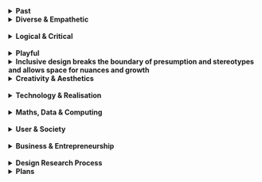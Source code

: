 
<Text title="About">
<details close>
<summary><strong>Past </strong></summary>
 I am Kuangyi Xing (27-year-old), from Nanjing, China. In 2015, I moved to
  Australia where I successfully completed my Bachelor's degree in Information
  Technology from <a href="https://www.anu.edu.au/">The Australian National University</a>. Then I moved to Melbourne
  where I worked for 4 years then spent nearly four years working in Melbourne
  as a software developer and associate UX/UI designer for a leading IT
  corporation, <a href="https://www.rea-group.com/">REA Group</a>.
  <br /> <br />
 The Japanese concept of Ikigai suggests that the ideal career path aligns with
  what you love, what the world requires, what you can earn a living from, and
  what you excel at. In search of my Ikigai, I relocated to the Netherlands in
  2021 to pursue a Master's degree in Industrial Design.
<br /> <br />
Before entering Eindhoven University of Technology, my understanding of design was quite superficial. I had a vague idea of fields I might like, such as sustainability, healthcare, social and play design but lacked a distinct design style, process, or direction of my own.
<br /> <br />
My design experience and area of expertise were also both limited. The company where I worked as a software developer supported me in undertaking a few months of design internship. The opportunity was offered due to my expressed interest in transitioning to design over several years and it formed the foundation of practical design experience. But the experience was predominantly in the commercial and UI/UX sectors. Within the professional environment, I was merely a small component of the extensive design process and had not yet independently experienced a full design process. When it came to physical projects, my experience was confined to basic 3D modelling and rendering, and I lacked familiarity with material choice and the construction of real physical models.
<br /> <br />
Despite having a robust background in STEM, I lacked systematic instruction that would enable me to integrate my specialist knowledge into my design process.
<br /> <br />
Nonetheless, my education at Eindhoven University of Technology facilitated the accumulation of varied experience, particularly in the areas of technology & realisation, creativity & aesthetics, and user & society. Prior to my FMP, my social designs were mainly driven by responsible design, emphasising problem-solving. For my FMP, however, I aimed to adopt a new design methodology, focusing on a discursive point of view. Additionally, since my two primary areas of expertise, US and MDC, were separately developed previously, I sought to merge them in my FMP.

</details>
</Text>

<Text title="Professional Identity">
<details close>
<summary><strong>Diverse & Empathetic </strong></summary>
Growing up in China and later living, studying, and working in nations such as
Australia, Denmark, and the Netherlands from the age of 19 onwards, I bring a
rich intercultural perspective to my work. My varied experiences across
different fields like software engineering and UI design have allowed me to
engage with a diverse array of individuals. As a minority in the society, I
deeply empathise with those who lack resources or whose voices often go unheard,
and I've personally witnessed the profound impact of societal structures and
systems on individual growth. These experiences have significantly expanded my
understanding of society and the world, enhancing my sensitivity to the
complexities and nuances in societal issues. In my inclusive design approach, I
strive to genuinely understand the circumstances of users and the societal
environment influencing them (e.g. <a href="/weave">Weave</a>). I prefer to focus on particular
social groups, acknowledging their uniqueness and considering the nuances of
their situations rather than pursuing a one-size-fits-all design.
</details>
  <br />
<details close>
<summary><strong>Logical & Critical</strong></summary>
With a strong background in STEM, my systematic training in AI, big data, and
programming enables me to swiftly understand various types of technology and
integrate them into my designs for more interactive user experiences (e.g.
<a href="/nebula"> Nebula</a>). However, I believe technology is a means, not an end. My extensive
experience with technology has made me more aware that technology cannot wholly
solve human issues, or may only provide an illusion of resolution. Therefore, I
employ technology with a critical mindset, only where it truly adds value. My
logical mind enables me to work on intricate problems in a structured way. I
practise an iterative approach on various levels, from the overarching design
process to individual design activity. Adept at identifying problems with
intuition, I substantiate my assumption with qualitative and quantitative data
from ethnography research, as well as theoretical insights. Through thorough
analysis, I excel at distilling clear patterns from complex data, which enables
me to truly understand the problems at a systematic level (e.g. <a href="/weave">Weave</a>). My
critical mind prompts me to spot flaws and constantly probe the “why” throughout
the design process. Questions like “why choose this design approach?”, “Is there
a different approach that is more suitable for this situation?” or “Why does
this occur?” often guide my exploration. I tend to delve beneath the surface to
uncover underlying reasons. I am critical about areas for improvement and
actively seek opportunities for growth. For instance, I undertook projects at
<a href="https://www.designskolenkolding.dk/en"> Design School Kolding</a> for my M2.1 specifically to enhance my creativity and aesthetic
sensibility.
</details>
  <br />
<details close>
<summary><strong>Playful</strong></summary>
Contrasting with my logical thinking, my design style often embodies an element
of playfulness. This playful spirit is deeply rooted in my childhood, filled
with joyful memories of unstructured play, particularly with nature. Despite
societal emphasis on academic performance, I value the implicit lessons gained
from these playful explorations. Looking back, I realise that they have
significantly contributed to my development, reinforcing my belief in the
importance of play. This foundation has nurtured my inclination towards playful
expression and interest in play design. It has driven me to delve deeper into
play theory and incorporate them into various fields, including education,
business (e.g. <a href="/wind">Ride with Wind</a>), and spatial design (e.g. <a href="/flow">Flow</a>). My design form
also mirrors the spirit of play through its irregularity, embodiment, and
element of conflict. Designs often involve physical interactions, encapsulate
embodiment (e.g. <a href="/seasaw">SeaSaw</a>). Irregular shapes embody rule-breaking playfulness
(e.g. <a href="/weave">Weave</a>). Conflict aligns more with dark humour and dark play (e.g.
Combining knife and children play in <a href="/seasaw">SeaSaw</a>), which creates a memorable impact, prompting
reflection by combining unrelated domains with playfulness.
</details>

</Text>

<Text title="Vision">
<details close>
<summary><strong> Inclusive design breaks the boundary of presumption and stereotypes and allows space for nuances and growth</strong></summary>
Based on my experiences and reflections, I've come to believe that many social designs remain rooted in self-assumptions about users, often failing to truly understand them. This is a pitfall I have encountered in my own design journey. <strong>As designers, we need to embrace vulnerability - to understand, listen, and accept differences and nuances.</strong> Design should either be approached from a first-person perspective, or it should involve deep empathy towards the struggles experienced by others, including their unique sociocultural contexts. Only then we can create designs that genuinely resonate with users.
  <br /> <br />
Prejudice against women, ethnic minorities, the disabled, members of LGBTQI+ community, and many others still commonly occur in our current society. Ignorance is the root of such prejudice. <strong>Inclusive design, in my view, should challenge existing rules, shatter the boundary of preconceptions and stereotypes, demonstrate diverse possibilities, and allow space for nuance and growth.</strong> Therefore, my designs fundamentally challenge existing perceptions, whether it's society's understanding of immigrant struggles (e.g. <a href="/weave">Weave</a>), the belief that we cannot enjoy ourselves outdoors in bad weather (e.g. <a href="/wind">Ride with Wind</a>), that children should not handle kitchen knives (e.g. <a href="/seasaw">SeaSaw</a>), that adults cannot play like children, or that introverted children don't belong in amusement parks (e.g. <a href="/flow">Flow</a>). Through my designs, I seek to present various facets of issues, showcase broad possibilities, provide tools for people to foster their growth, and ultimately broaden societal perceptions to create a more inclusive society.
<br /> <br />
I believe in the power of playful design, which I often integrate with other fields, much like how stand-up comedy uses humour to critique. Such combinations not only challenge our perceptions but also spark critical reflection on reality.
<br /> <br />
This vision of challenging and reshaping societal perceptions through inclusive and playful design guides my professional identity and decision-making. It serves as my long-term perspective and resonates with my background, values and beliefs. As I continue to develop competencies in design, this vision will provide the anchor point that directs my growth and learning.
</details>

</Text>

<Text title="Development">
  <details close>
    <summary>
      <strong>Creativity & Aesthetics</strong>
    </summary>
<strong>Materiality</strong>: I acquired skills in handling a variety of materials such as textiles, metal, acrylic, paper, and clay, while specialising in wood (specifically MDF, pine, and balsa wood) and Polylactic acid (PLA). I became adept in using specific tools required for each material, learning techniques such as forming, processing, and polishing. This involved equipment such as the CNC machine, jigsaw, sewing machine, sanding machine, and embroidery machine, among others. In the final major project, a mixture of materials - including wood, PLA, acrylic, foam, metal, and yarn - were carefully selected and merged to optimise the presentation of the final product. 
<br /> <br />
<strong>Ideas generating, refining and selecting</strong>: 
The technique learned from the course <i>Exploratory Sketching</i> was used in visually generating my ideas. Rapid prototyping with materials like foam, paper, or MDF was employed to refine the forms and shapes, aiding in making informed final design decisions. Numerous evaluation methodologies were used to select the best ideas, for instance, the spider web evaluation which considers diverse aspects such as user interaction, feasibility, and playfulness. Furthermore, user tests and interviews were also conducted to examine the design's user interaction capabilities, leading to further enhancements.
<br /> <br />
<strong>Storytelling and presenting</strong>: 
My ability to present ideas evolved significantly, with a focus on enhancing visual communication and storytelling. I sought guidance from my peers in communication design at DSKD. They introduced me to the effective utilisation of Adobe Illustrator, Photoshop, and InDesign, equipping me to create visually appealing presentations that tell the design story.
<br /> <br />
<strong>
  Link to professional skills, other expertise areas and design research process
</strong> :
Understanding the properties and potential of different materials broadens the scope
of design possibilities, enhancing the overall user experience. The enhancement of
my storytelling and presentation skills, coupled with my idea generation, refinement,
and selection capabilities, has streamlined my design process. It has enabled me
to swiftly transform my design ideas into tangible sketches or prototypes that effectively
tell a coherent story. This efficiency provides a faster feedback loop with users
or stakeholders, aiding me in determining the subsequent steps in the design process.The
fusion of creativity and aesthetics with technology and realisation, such as 3D modelling
and Arduinos, has been a key strategy. For instance, in the development of Weave,
I found that users are more likely to engage with a design product when it achieves
a certain level of interactivity and aesthetic appeal. It is only through a willingness
to interact that societal perspectives can be potentially expanded through the design,
contributing towards a more inclusive society.
<br /> <br />
  <AliceCarousel
  animationDuration="2000"
  infinite
  controlsStrategy="alternate"
  mouseTracking
  items={[
    <img
      src="../../../expertises/CA1.jpeg"
      onDragStart={(e) => {
        e.preventDefault();
      }}
      role="presentation"
    />,
    <img
      src="../../../expertises/CA2.jpeg"
      onDragStart={(e) => {
        e.preventDefault();
      }}
      role="presentation"
    />,
    <img
      src="../../../expertises/CA3.jpg"
      onDragStart={(e) => {
        e.preventDefault();
      }}
      role="presentation"
    />,
        <img
      src="../../../expertises/CA4.jpg"
      onDragStart={(e) => {
        e.preventDefault();
      }}
      role="presentation"
    />,
        <img
      src="../../../expertises/CA5.png"
      onDragStart={(e) => {
        e.preventDefault();
      }}
      role="presentation"
    />,
  ]}
/>
  </details>
 <br /> 
<details close>
  <summary>
    <strong>Technology & Realisation</strong>
  </summary>
  <strong>Electronic Engineering</strong>: Through the<a href="/nebula"> Nebula</a> project, I accumulated
  hands-on experience in designing a sophisticated electronic system, involving integrating
  various components such as a compass, GPS, vibration actuators, and an Arduino
  into a unified navigational system. Additionally, practical skills such as soldering
  and assembling were further developed. The project <a href="/wind">Ride with Wind</a> facilitated
  the enhancement of my technical knowledge, specifically aerodynamics. Electronics
  (a motor and potentiometer) were combined with the principles of aerodynamics to
  develop a Lego paraglider.
  <br /> <br />
  <strong>Technical Drawing & 3D modelling</strong>: In the journey from initial sketches to the realisation of prototypes, I learned the importance of technical drawings that visually communicate how something functions or is constructed. These not only serve as references for further 3D modelling, but also assist in evaluating their feasibility and facilitating feedback from engineers. I also took advantage of the intensive Rhino and Keyshot workshops at DSKD to develop my 3D modelling and rendering skills. These skills are invaluable for detailing technical aspects of a design, as well as creating physical prototypes with tools such as a 3D printer or laser cutter.
  <br /> <br />
  <strong>
   Link to professional skills and other expertise areas
  </strong> : Working with technology in a design context has made me realise the importance of seeking alternatives, instead of solely troubleshooting the technological issues, when technology does not perform as expected. From a lesson learnt from <a href="/wind">Ride with Wind</a>, I understood the value of thoroughly understanding the pros and cons of a technology before employing it, and the need to manage potential risks. It was a valuable lesson on how an overly engineering-centric approach could potentially hinder a design project.
    <br /> <br />
The advantage of my technology and realisation skills is closely interwoven with my mathematical data computing background. Leveraging my programming expertise,I possess the proficiency to write code for complex tasks within electronic systems. Meanwhile, my skills in creativity and aesthetics allow me to elevate the product beyond mere engineering, transforming it into an appealing and interactive design project.

  <br /> <br />
  <AliceCarousel
    animationDuration="2000"
    infinite
    controlsStrategy="alternate"
    mouseTracking
    items={[
      <img
        src="../../../expertises/TR1.jpg"
        onDragStart={(e) => {
          e.preventDefault();
        }}
        role="presentation"
      />,
      <img
        src="../../../expertises/TR2.jpg"
        onDragStart={(e) => {
          e.preventDefault();
        }}
        role="presentation"
      />,
      <img
        src="../../../expertises/TR3.png"
        onDragStart={(e) => {
          e.preventDefault();
        }}
        role="presentation"
      />,
      <img
        src="../../../expertises/TR4.png"
        onDragStart={(e) => {
          e.preventDefault();
        }}
        role="presentation"
      />,
      <img
        src="../../../expertises/TR5.jpg"
        onDragStart={(e) => {
          e.preventDefault();
        }}
        role="presentation"
      />,
    ]}
  />
</details>
<br />
<details close>
  <summary>
    <strong>Maths, Data & Computing</strong>
  </summary>
  My foundational knowledge in maths, data, and computing was primarily developed during my undergraduate studies and professional work experience. The subsequent reflection focuses on how I integrated this knowledge with other expertise areas.
    <br /> <br />
  <strong>Integration with User and Society</strong>: Data is often viewed as predominantly digital, my FMP, <a href="/weave">Weave</a>, explored the power of data in a distinct way and transformed data into a tangible and physical manifestation with the realisation skills. Data infused with social meaning enhances the depth and social values of data, and highlighting a societal issue through credible data fosters greater understanding of the social subject matter.
  <br /> <br />
  <strong>Integration with Business and Entrepreneurship</strong>: The course <i>Design Innovation Strategy</i> emphasises hypothesis-driven design, which requires the validation of the hypothesis to steer the concept's direction. To assess the viability of our business idea, I built and deployed a fully functional landing page on a web server, with integrated tracking logic to identify the most popular commercial deal among customers. By establishing this fully operational website, we were able to test our business concept in a real-world scenario.
<br /> <br />
<strong>Integration with Creativity and Aesthetics:
</strong> Communication design skills and computing were integrated in the <a href="/narrative">Narrative tool</a> project to create UX/UI design. The design was conceptualised in Figma and presented to clients for feedback. Subsequently, an analytics dashboard was built into production using Javascript, with careful selection of data formats, functional programming, and the application of breadth-first algorithms to traverse and merge data in a tree structure. Data tracking and CSS styling were also incorporated. Furthermore, this interactive portfolio website was designed and developed using Typescript and CSS. Code can be seen at my <a href="https://github.com/void-kuangyi/Portfolio">gitub repository</a>.

{" "}

<br /> <br />
<AliceCarousel
  animationDuration="2000"
  infinite
  controlsStrategy="alternate"
  mouseTracking
  items={[
    <img
      src="../../../expertises/MDC1.png"
      onDragStart={(e) => {
        e.preventDefault();
      }}
      role="presentation"
    />,
    <img
      src="../../../expertises/MDC3.png"
      onDragStart={(e) => {
        e.preventDefault();
      }}
      role="presentation"
    />,
    <img
      src="../../../expertises/MDC2.jpg"
      onDragStart={(e) => {
        e.preventDefault();
      }}
      role="presentation"
    />,
  ]}
/>

</details>

<br />
<details close>
  <summary>
    <strong>User & Society</strong>
  </summary>
  <strong>User</strong>: Initially, I adopted a second-person perspective, designing for individuals with visual impairments navigating unfamiliar environments (<a href="/nebula">Nebula</a>), and introverted children playing in playgrounds (<a href="/flow">Flow</a>). Later, in my FMP, I chose to adopt a first-person perspective, drawing on my own experiences as a foreign resident navigating the Dutch public systems. I supplemented this perspective with user research and theoretical components, enriching the mixed perspectives of the projects.
<br /> <br />
<strong>User Evaluation</strong>: I experimented with a wide range of user evaluation methods, such as semi-structured interviews, surveys, diary studies, sensory ethnography research, user testing, and participatory design methodology. These practical applications allowed me to put the theory learned in the <i>User Evaluation Methods</i> course into practice and equip me to prepare me to select the most suitable methodologies for diverse scenarios. To support my user research, I utilised various tools, including photo-elicitation, UX journey maps, cultural probes, and emotional wheels.
<br /> <br />
<strong>Context and Society:</strong> I developed awareness and sensitivity to the profound impact that different contexts can have on users. This understanding spans a broad spectrum, from sociocultural contexts to specific spatial and environmental settings. For instance, I explored how space influences Dutch children's interactions during play (<a href="/flow">Flow</a>). In the user testing phase of <a href="/seasaw">SeaSaw</a>, I noted that the results, obtained from Danish children in Kolding, might differ from those involving Dutch children or even Danish children in Copenhagen. <a href="/weave">Weave</a> primarily focuses on skilled immigrants in the context of the Netherlands, demonstrating a similar contextual consideration.
<br /> <br />
<strong>Link to professional Identity, vision and design research process: 
</strong> With the aspiration of being an inclusive designer, users constitute a critical component of my design process. I leverage both quantitative and qualitative data to gain a comprehensive understanding of the users and their circumstances, integrating this with theoretical insights to drive the design process forward. My primary focus centres around more vulnerable demographics, aims to challenge societal stereotypes through my design work and ultimately promote a more inclusive society.
Recognising the significant role of context, I strive to authentically understand not only the individual experiences of users but also their wider societal environment. I prioritise depth over breadth, which is why I choose to concentrate on specific groups and the nuanced dynamics within their unique contexts. This approach ensures that the final design can deeply resonate with its users, sparking connections and stimulating reflection on reality.

  <br /> <br />
  <AliceCarousel
    animationDuration="2000"
    infinite
    controlsStrategy="alternate"
    mouseTracking
    items={[
      <img
        src="../../../expertises/US1.jpg"
        onDragStart={(e) => {
          e.preventDefault();
        }}
        role="presentation"
      />,
      <img
        src="../../../expertises/US2.jpg"
        onDragStart={(e) => {
          e.preventDefault();
        }}
        role="presentation"
      />,
      <img
        src="../../../expertises/US3.jpg"
        onDragStart={(e) => {
          e.preventDefault();
        }}
        role="presentation"
      />,
      <img
        src="../../../expertises/US5.jpg"
        onDragStart={(e) => {
          e.preventDefault();
        }}
        role="presentation"
      />,
    ]}
  />
</details>
<br />
<details close>
  <summary>
    <strong>Business & Entrepreneurship</strong>
  </summary>
  During the <i>Design Innovation Strategy</i> course, I was introduced to the hypothesis-driven design process. <a href="/wemagine">Wemagine</a> utilised tools such as the business model canvas, go-to-market plan, ecosystem positioning, and 24-month financial models to test the feasibility, viability, and desirability of a business idea. Learnings were applied to develop a business plan for <a href="/nebula">Nebula</a>, which included a product release cycle and market analysis. <br /> <br />
  In a collaborative project with clients from <a href="https://legohouse.com/da-dk/">Lego House</a>, I gained practical experience in creating a commercial design. This experience taught me to consider various facets associated with a commercial product, including local legislations, alignment with business strategies, and profit and loss evaluation.
<br /> <br />
<strong>
  Link to professional skills, professional Identity, vision:
</strong> As someone who aspires to tackle societal issues that matter to me by founding my own company, understanding the dynamics of running a successful business is crucial. Such knowledge not only assists in taking a product beyond the prototyping stage, but also in ensuring its market fit and capacity to create a meaningful impact on people's lives.

  <br /> <br />
  <AliceCarousel
    animationDuration="2000"
    infinite
    controlsStrategy="alternate"
    mouseTracking
    items={[
      <img
        src="../../../expertises/BE1.png"
        onDragStart={(e) => {
          e.preventDefault();
        }}
        role="presentation"
      />,
      <img
        src="../../../expertises/BE2.jpeg"
        onDragStart={(e) => {
          e.preventDefault();
        }}
        role="presentation"
      />,
      <img
        src="../../../expertises/BE3.jpeg"
        onDragStart={(e) => {
          e.preventDefault();
        }}
        role="presentation"
      />
    ]}
  />
</details>
<br />
<details close>
  <summary>
    <strong>Design Research Process</strong>
  </summary>
  <strong>Theory based Design</strong>: The evolution of my design research process is deeply linked with my growing understanding of users and society. The knowledge I acquired about users and society was firmly rooted in research. Projects like<a href="/wind"> Flow</a>, <a href="/seasaw">SeaSaw</a>, and <a href="/wind">Ride with Wind</a> allowed me to delve into theories related to children, education, and play. These theoretical frameworks were also instrumental in guiding my design processes, for instance, the theory of playful tension, learning through play was employed to design playful learning experiences.
  <br /> <br />
I relied on discursive design theory as a foundational approach to the design process of FMP. I also studied systematic changes and cross-cultural theories to comprehend the intricate social system. An example of such application was when I created a relation map based on conflict analysis theory.

<br /> <br />
<strong>Process</strong>: Beyond these, I have also explored and reflected on diverse
design processes to gain more control and flexibility in my approach.
<a href="/wind"> Flow</a> and <a href="/vinylify">Vinylify</a> adopted a research-through-design process, using techniques like
expert interviews and diary studies to generate insights. <a href="/seasaw">SeaSaw</a> and <a href="/weave">Weave</a> utilised
a user-centred design process involving interviews, surveys, and prototype creation
for user testing and data analysis. <a href="/jenga">Jenga</a> followed an experimental
design process, conducting social experiments to gather preliminary insights for
further research. <a href="/wind">Ride with Wind</a> adopted an engineering and realisation-centred
design process, involving multiple iterations of making, testing, refining, and integrating
technological knowledge.
</details>
</Text>

<Text title="Future">
    <details close>
<summary><strong>Plans </strong></summary>
 Considering my lack of background in industrial design and related professional experiences, my initial step is to become part of a small-scale organisation or studio that resonates with my professional identity and vision, with a focus on playful or social design. This will help me gain essential experience, further develop my expertise areas and establish valuable networks. Smaller companies are my preference because my previous experiences in larger organisations have shown that smaller companies offer more responsibility, providing more learning opportunities and personal recognition.

<br /> <br />
When I feel ready and sufficiently experienced, I aspire to broaden the scope of
my currently registered freelance company. This will enable me to concentrate on
matters that are of importance to me, because I strongly believe in the power of
first person perspective design. This is also the reason I chose the DLE track, enabling
me to engage in relevant courses in preparation for my future aspirations.

</details>
</Text>
